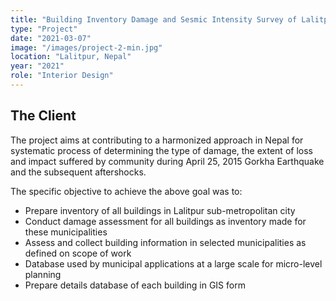 ```yaml
---
title: "Building Inventory Damage and Sesmic Intensity Survey of Lalitpur"
type: "Project"
date: "2021-03-07"
image: "/images/project-2-min.jpg"
location: "Lalitpur, Nepal"
year: "2021"
role: "Interior Design"
---
```


## The Client
The project aims at contributing to a harmonized approach in Nepal for systematic process of determining the type of damage, the extent of loss and impact suffered by community during April 25, 2015 Gorkha Earthquake and the subsequent aftershocks.

The specific objective to achieve the above goal was to:

* Prepare inventory of all buildings in Lalitpur sub-metropolitan city
* Conduct damage assessment for all buildings as inventory made for these municipalities
* Assess and collect building information in selected municipalities as defined on scope of work
* Database used by municipal applications at a large scale for micro-level planning
* Prepare details database of each building in GIS form